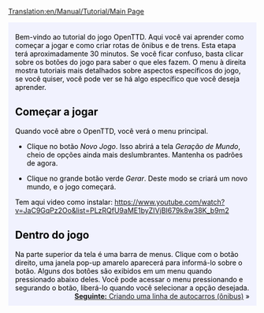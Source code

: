 [[Translation:en/Manual/Tutorial/Main Page]]

{{en/-}}
{{en/Tabs|5|1
|pt/Manual/Tutorial/Main Page|1. Início<!--
-->|pt/Manual/Tutorial/Autocarros (Ônibus)|2. Autocarros (Ônibus)<!--
-->|pt/Manual/Tutorial/Comboios (Trens)|3. Comboios (Trens)<!--
-->|pt/Manual/Tutorial/Aviões|4. Aviões<!--
-->|pt/Manual/Tutorial/Fim|5. Final}}
<div style="padding:.5em 1em 1em 1em; border-top:none; background-color:#f1f2fe; color:#000;">
{{pt/Tutorial}}
Bem-vindo ao tutorial do jogo OpenTTD. Aqui você vai aprender como começar a jogar e como criar rotas de ônibus e de trens. Esta etapa terá aproximadamente 30 minutos. Se você ficar confuso, basta clicar sobre os botões do jogo para saber o que eles fazem. O menu à direita mostra tutoriais mais detalhados sobre aspectos específicos do jogo, se você quiser, você pode ver se há algo específico que você deseja aprender.

==Começar a jogar==
{{en/Phototable|[[File:pt/Menu principal novo jogo.png|Menu principal do OpenTTD]]|Menu principal de OpenTTD.|center}}
Quando você abre o OpenTTD, você verá o menu principal.

*Clique no botão ''Novo Jogo''. Isso abrirá a tela ''Geração de Mundo'', cheio de opções ainda mais deslumbrantes. Mantenha os padrões de agora.

{{en/Phototable|[[File:pt/Geracao de mundo.png]]|Diálogo de geração de mundo. As quatro imagens na parte superior permitem a alteração do clima. Vamos deixar todas as opções como estão para este tutorial.|center}}

*Clique no grande botão verde ''Gerar''. Deste modo se criará um novo mundo, e o jogo começará.

Tem aqui video como instalar: https://www.youtube.com/watch?v=JaC9GqPz2Oo&list=PLzRQfU9aME1byZIVjBI679k8w38K_b9m2

==Dentro do jogo==
{{en/Phototable|[[File:pt/Apos o inicio.png|320px]]|Assim começa um novo jogo.|right}}

Na parte superior da tela é uma barra de menus. Clique com o botão direito, uma janela pop-up amarelo aparecerá para informá-lo sobre o botão. Alguns dos botões são exibidos em um menu quando pressionado abaixo deles. Você pode acessar o menu pressionando e segurando o botão, liberá-lo quando você selecionar a opção desejada.
<br style="clear:both;">
<span style="float: right">[[pt/Manual/Tutorial/Autocarros (Ônibus)|'''Seguinte:''' Criando uma linha de autocarros (ônibus)]] &raquo;</span>

</div>